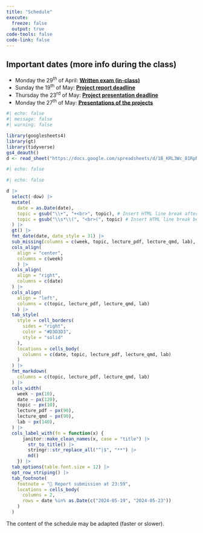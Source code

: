 ```yaml
---
title: "Schedule"
execute: 
  freeze: false
  output: true
code-tools: false
code-link: false
---
```


::: {.callout-important}

## Important dates (more info during the class)
- Monday the 29^th^ of April: **[Written exam (in-class)]{.underline}**
- Sunday the 19^th^ of May: **[Project report deadline]{.underline}**
- Thursday the 23^rd^ of May: **[Project presentation deadline]{.underline}**
- Monday the 27^th^ of May: **[Presentations of the projects]{.underline}**
:::

```r
#| echo: false
#| message: false
#| warning: false

library(googlesheets4)
library(gt)
library(tidyverse)
gs4_deauth()
d <- read_sheet("https://docs.google.com/spreadsheets/d/1B_KRL3Wc_81RpNvD6eNxGdaTFazhuqOpqQUyHmh1gqo/edit?usp=sharing")
```


```r
#| echo: false

#| echo: false

d |>
  select(-dow) |>
  mutate(
    date = as.Date(date),
    topic = gsub("\\+", "+<br>", topic), # Insert HTML line break after +
    topic = gsub("\\s*\\(", "<br>(", topic) # Insert HTML line break before opening parenthesis
  ) |>
  gt() |>
  fmt_date(date, date_style = 31) |>
  sub_missing(columns = c(week, topic, lecture_pdf, lecture_qmd, lab), missing_text = "") |>
  cols_align(
    align = "center", 
    columns = c(week)
    ) |>
  cols_align(
    align = "right",
    columns = c(date)
  ) |>
  cols_align(
    align = "left", 
    columns = c(topic, lecture_pdf, lecture_qmd, lab)
    ) |>
  tab_style(
    style = cell_borders(
      sides = "right",
      color = "#D3D3D3",
      style = "solid"
    ),
    locations = cells_body(
      columns = c(date, topic, lecture_pdf, lecture_qmd, lab)
    )
  ) |>
  fmt_markdown(
    columns = c(topic, lecture_pdf, lecture_qmd, lab)
  ) |>
  cols_width(
    week ~ px(10),
    date ~ px(120), 
    topic ~ px(10),
    lecture_pdf ~ px(90),
    lecture_qmd ~ px(90),
    lab ~ px(140),
  ) |>
  cols_label_with(fn = function(x) {
      janitor::make_clean_names(x, case = "title") |>
        str_to_title() |>
        stringr::str_replace_all("^|$", "**") |>
        md()
    }) |>
  tab_options(table.font.size = 12) |>
  opt_row_striping() |>
  tab_footnote(
    footnote = "📩 Report submission at 23:59",
    locations = cells_body(
      columns = 2,
      rows = date %in% as.Date(c("2024-05-19", "2024-05-23"))
    )
  )

```

::: callout-note
The content of the schedule may be adapted (faster or slower).
:::

